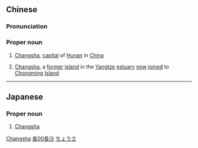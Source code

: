 {{also|长沙}}
==Chinese==
{{zh-forms|[[long]]|[[sands]]<br>{{nowrap|([[sandy]]) [[beach]]}}<br>[[shoal]]|s=长沙}}
{{wikipedia|Changsha}}
{{wikipedia|Changsha (disambiguation)}}

===Pronunciation===
{{zh-pron
|m=Chángshā
|c=coeng4 saa1
|mn=qz,xm:Tiông-sa/tw:Tn̂g-soa/zz:Tiâng-see
|cat=pn
}}

===Proper noun===
{{zh-proper noun}}

# [[Changsha]], [[capital]] of [[Hunan]] in [[China]]
# {{lb|zh|historical}} [[Changsha]], a [[former]] [[island]] in the [[Yangtze]] [[estuary]] [[now]] [[join]]ed to [[Chongming]] [[island|Island]]
[[Category:zh:Former islands|Changsha]]

----

==Japanese==
{{ja-kanjitab|ちょう|さ|yomi=o}}

===Proper noun===
{{ja-pos|ちょうさ|proper}}

# [[Changsha]]

[[Category:zh:Cities|長00長沙]]
[[Category:ja:Cities|ちょうさ]]